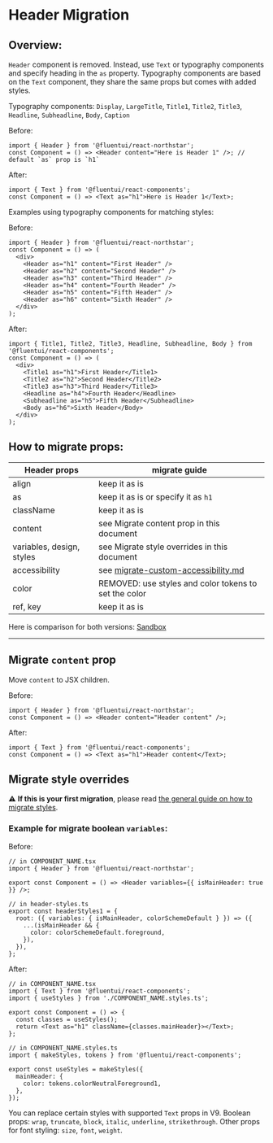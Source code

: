 
<Meta title="Concepts/Migration/from v0/Components/Header Migration" />

# Header Migration

## Overview:

`Header` component is removed. Instead, use `Text` or typography components and specify heading in the `as` property. Typography components are based on the `Text` component, they share the same props but comes with added styles.

Typography components:
`Display`, `LargeTitle`, `Title1`, `Title2`, `Title3`, `Headline`, `Subheadline`, `Body`, `Caption`

Before:

```tsx
import { Header } from '@fluentui/react-northstar';
const Component = () => <Header content="Here is Header 1" />; // default `as` prop is `h1`
```

After:

```tsx
import { Text } from '@fluentui/react-components';
const Component = () => <Text as="h1">Here is Header 1</Text>;
```

Examples using typography components for matching styles:

Before:

```tsx
import { Header } from '@fluentui/react-northstar';
const Component = () => (
  <div>
    <Header as="h1" content="First Header" />
    <Header as="h2" content="Second Header" />
    <Header as="h3" content="Third Header" />
    <Header as="h4" content="Fourth Header" />
    <Header as="h5" content="Fifth Header" />
    <Header as="h6" content="Sixth Header" />
  </div>
);
```

After:

```tsx
import { Title1, Title2, Title3, Headline, Subheadline, Body } from '@fluentui/react-components';
const Component = () => (
  <div>
    <Title1 as="h1">First Header</Title1>
    <Title2 as="h2">Second Header</Title2>
    <Title3 as="h3">Third Header</Title3>
    <Headline as="h4">Fourth Header</Headline>
    <Subheadline as="h5">Fifth Header</Subheadline>
    <Body as="h6">Sixth Header</Body>
  </div>
);
```

## How to migrate props:

| Header props              | migrate guide                                                                                            |
| ------------------------- | -------------------------------------------------------------------------------------------------------- |
| align                     | keep it as is                                                                                            |
| as                        | keep it as is or specify it as `h1`                                                                      |
| className                 | keep it as is                                                                                            |
| content                   | see Migrate content prop in this document                                                                |
| variables, design, styles | see Migrate style overrides in this document                                                             |
| accessibility             | see [migrate-custom-accessibility.md](?path=/docs/concepts-migrating-from-v0-custom-accessibility--page) |
| color                     | REMOVED: use styles and color tokens to set the color                                                    |
| ref, key                  | keep it as is                                                                                            |

Here is comparison for both versions: [Sandbox](https://codesandbox.io/s/header-text-fluentui-rcy2u4?file=/example.tsx)

---

## Migrate `content` prop

Move `content` to JSX children.

Before:

```tsx
import { Header } from '@fluentui/react-northstar';
const Component = () => <Header content="Header content" />;
```

After:

```tsx
import { Text } from '@fluentui/react-components';
const Component = () => <Text as="h1">Header content</Text>;
```

## Migrate style overrides

⚠️ **If this is your first migration**, please read [the general guide on how to migrate styles](?path=/docs/concepts-migrating-from-v0-custom-style-overrides--page).

### Example for migrate boolean `variables`:

Before:

```tsx
// in COMPONENT_NAME.tsx
import { Header } from '@fluentui/react-northstar';

export const Component = () => <Header variables={{ isMainHeader: true }} />;

// in header-styles.ts
export const headerStyles1 = {
  root: ({ variables: { isMainHeader, colorSchemeDefault } }) => ({
    ...(isMainHeader && {
      color: colorSchemeDefault.foreground,
    }),
  }),
};
```

After:

```tsx
// in COMPONENT_NAME.tsx
import { Text } from '@fluentui/react-components';
import { useStyles } from './COMPONENT_NAME.styles.ts';

export const Component = () => {
  const classes = useStyles();
  return <Text as="h1" className={classes.mainHeader}></Text>;
};

// in COMPONENT_NAME.styles.ts
import { makeStyles, tokens } from '@fluentui/react-components';

export const useStyles = makeStyles({
  mainHeader: {
    color: tokens.colorNeutralForeground1,
  },
});
```

You can replace certain styles with supported `Text` props in V9. Boolean props: `wrap`, `truncate`, `block`, `italic`, `underline`, `strikethrough`. Other props for font styling: `size`, `font`, `weight`.
